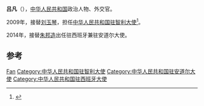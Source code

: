 '''吕凡'''（{{bd|1956年|11月|}}），[[中华人民共和国|中华人民共和国]]政治人物、外交官。

2009年，接替[[刘玉琴|刘玉琴]]，担任[[中国驻智利大使列表|中华人民共和国驻智利大使]]<ref>{{cite web|author=中华人民共和国外交部|title=中国驻智利历任大使|url=http://www.mfa.gov.cn/chn/pds/ziliao/wjrw/2167/2174/t9296.htm|publisher=中华人民共和国外交部|accessdate=2012-03-09}}</ref>。

2014年，接替[[朱邦造|朱邦造]]出任驻西班牙兼驻安道尔大使。

== 参考 ==
{{reflist}}

{{start box}}
{{s-dip}}
{{succession box|[[朱邦造|朱邦造]]|[[吴海涛_(外交官)|吴海涛]]|[[中國駐西班牙大使列表|中華人民共和國駐西班牙大使]]<br /><small>兼駐[[中國駐安道爾大使列表|安道爾]]</small>|2014年12月－2019年11月}}
{{succession box|[[刘玉琴|刘玉琴]]|[[杨万明_(外交官)|楊萬明]]|[[中国驻智利大使列表|中华人民共和国驻智利大使]]|2009年12月－2012年2月}}
{{end box}}
{{中国政治人物小作品}}

{{Authority control}}
{{DEFAULTSORT:Lü吕}}
[[Category:吕姓|Fan]]
[[Category:中华人民共和国驻智利大使|Category:中华人民共和国驻智利大使]]
[[Category:中华人民共和国驻安道尔大使|Category:中华人民共和国驻安道尔大使]]
[[Category:中华人民共和国驻西班牙大使|Category:中华人民共和国驻西班牙大使]]